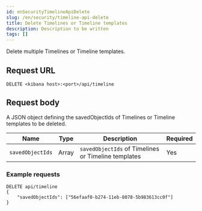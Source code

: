 ```yaml
---
id: enSecurityTimelineApiDelete
slug: /en/security/timeline-api-delete
title: Delete Timelines or Timeline templates
description: Description to be written
tags: []
---
```


<div id="timeline-api-delete"></div>

Delete multiple Timelines or Timeline templates.

## Request URL

`DELETE <kibana host>:<port>/api/timeline`

## Request body

A JSON object defining the savedObjectIds of Timelines or Timeline templates to be deleted.

| Name | Type | Description | Required |
|---|---|---|---|
| `savedObjectIds` | Array | `savedObjectIds` of Timelines or Timeline templates | Yes |

### Example requests

```console
DELETE api/timeline
{
	"savedObjectIds": ["56efaaf0-b274-11eb-8078-5b983613cc0f"]
}
```
